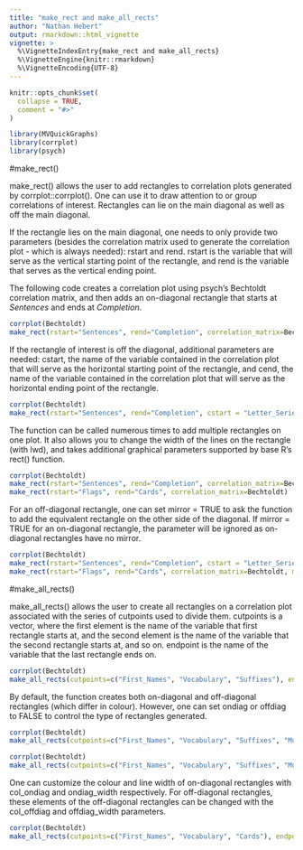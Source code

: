```yaml
---
title: "make_rect and make_all_rects"
author: "Nathan Hebert"
output: rmarkdown::html_vignette
vignette: >
  %\VignetteIndexEntry{make_rect and make_all_rects}
  %\VignetteEngine{knitr::rmarkdown}
  %\VignetteEncoding{UTF-8}
---
```


```r
knitr::opts_chunk$set(
  collapse = TRUE,
  comment = "#>"
)
```

```r
library(MVQuickGraphs)
library(corrplot)
library(psych)
```

#make_rect()

make_rect() allows the user to add rectangles to correlation plots generated by corrplot::corrplot(). One can use it to draw attention to or group correlations of interest. Rectangles can lie on the main diagonal as well as off the main diagonal. 

If the rectangle lies on the main diagonal, one needs to only provide two parameters (besides the correlation matrix used to generate the correlation plot - which is always needed): rstart and rend. rstart is the variable that will serve as the vertical starting point of the rectangle, and rend is the variable that serves as the vertical ending point.

The following code creates a correlation plot using psych's Bechtoldt correlation matrix, and then adds an on-diagonal rectangle that starts at _Sentences_ and ends at _Completion_.

```r
corrplot(Bechtoldt)
make_rect(rstart="Sentences", rend="Completion", correlation_matrix=Bechtoldt)
```

If the rectangle of interest is off the diagonal, additional parameters are needed: cstart, the name of the variable contained in the correlation plot that will serve as the horizontal starting point of the rectangle, and cend, the name of the variable contained in the correlation plot that will serve as the horizontal ending point of the rectangle.

```r
corrplot(Bechtoldt)
make_rect(rstart="Sentences", rend="Completion", cstart = "Letter_Series", cend = "Letter_Grouping", correlation_matrix=Bechtoldt)
```

The function can be called numerous times to add multiple rectangles on one plot. It also allows you to change the width of the lines on the rectangle (with lwd), and takes additional graphical parameters supported by base R's rect() function.

```r
corrplot(Bechtoldt)
make_rect(rstart="Sentences", rend="Completion", correlation_matrix=Bechtoldt, lwd = 5, border = "orange")
make_rect(rstart="Flags", rend="Cards", correlation_matrix=Bechtoldt)
```

For an off-diagonal rectangle, one can set mirror = TRUE to ask the function to add the equivalent rectangle on the other side of the diagonal. If mirror = TRUE for an on-diagonal rectangle, the parameter will be ignored as on-diagonal rectangles have no mirror.

```r
corrplot(Bechtoldt)
make_rect(rstart="Sentences", rend="Completion", cstart = "Letter_Series", cend = "Letter_Grouping", correlation_matrix=Bechtoldt, mirror = TRUE) #off-diagonal rectangle
make_rect(rstart="Flags", rend="Cards", correlation_matrix=Bechtoldt, mirror = TRUE) #on-diagonal rectangle
```

#make_all_rects()

make_all_rects() allows the user to create all rectangles on a correlation plot associated with the series of cutpoints used to divide them. cutpoints is a vector, where the first element is the name of the variable that first rectangle starts at, and the second element is the name of the variable that the second rectangle starts at, and so on. endpoint is the name of the variable that the last rectangle ends on.

```r
corrplot(Bechtoldt)
make_all_rects(cutpoints=c("First_Names", "Vocabulary", "Suffixes"), endpoint="Three_Higher", correlation_matrix=Bechtoldt)
```
By default, the function creates both on-diagonal and off-diagonal rectangles (which differ in colour). However, one can set ondiag or offdiag to FALSE to control the type of rectangles generated.

```r
corrplot(Bechtoldt)
make_all_rects(cutpoints=c("First_Names", "Vocabulary", "Suffixes", "Multiplication"), endpoint="Letter_Grouping", correlation_matrix=Bechtoldt, ondiag = FALSE)

corrplot(Bechtoldt)
make_all_rects(cutpoints=c("First_Names", "Vocabulary", "Suffixes", "Multiplication"), endpoint="Letter_Grouping", correlation_matrix=Bechtoldt, offdiag = FALSE)
```
One can customize the colour and line width of on-diagonal rectangles with col_ondiag and ondiag_width respectively. For off-diagonal rectangles, these elements of the off-diagonal rectangles can be changed with the col_offdiag and offdiag_width parameters. 

```r
corrplot(Bechtoldt)
make_all_rects(cutpoints=c("First_Names", "Vocabulary", "Cards"), endpoint="Three_Higher", correlation_matrix=Bechtoldt, col_offdiag = "orange", col_ondiag = "blue", ondiag_width = 3, offdiag_width = 4)
```
